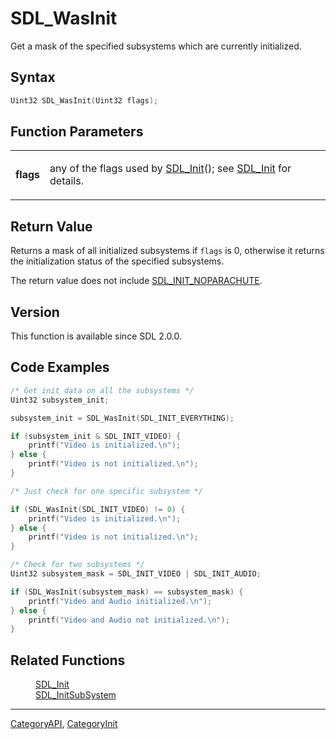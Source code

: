 = SDL_WasInit =

Get a mask of the specified subsystems which are currently initialized.

== Syntax ==

<syntaxhighlight lang='c'>
Uint32 SDL_WasInit(Uint32 flags);
</syntaxhighlight>

== Function Parameters ==

{|
|'''flags'''
|any of the flags used by [[SDL_Init]](); see [[SDL_Init]] for details.
|}

== Return Value ==

Returns a mask of all initialized subsystems if <code>flags</code> is 0,
otherwise it returns the initialization status of the specified subsystems.

The return value does not include [[SDL_INIT_NOPARACHUTE]].

== Version ==

This function is available since SDL 2.0.0.

== Code Examples ==

<syntaxhighlight lang='c++'>
/* Get init data on all the subsystems */
Uint32 subsystem_init;

subsystem_init = SDL_WasInit(SDL_INIT_EVERYTHING);

if (subsystem_init & SDL_INIT_VIDEO) {
    printf("Video is initialized.\n");
} else {
    printf("Video is not initialized.\n");
}
</syntaxhighlight>
<syntaxhighlight lang='c++'>
/* Just check for one specific subsystem */

if (SDL_WasInit(SDL_INIT_VIDEO) != 0) {
    printf("Video is initialized.\n");
} else {
    printf("Video is not initialized.\n");
}
</syntaxhighlight>
<syntaxhighlight lang='c++'>
/* Check for two subsystems */
Uint32 subsystem_mask = SDL_INIT_VIDEO | SDL_INIT_AUDIO;

if (SDL_WasInit(subsystem_mask) == subsystem_mask) {
    printf("Video and Audio initialized.\n");
} else {
    printf("Video and Audio not initialized.\n");
}
</syntaxhighlight>

== Related Functions ==

:[[SDL_Init]]
:[[SDL_InitSubSystem]]

----
[[CategoryAPI]], [[CategoryInit]]


